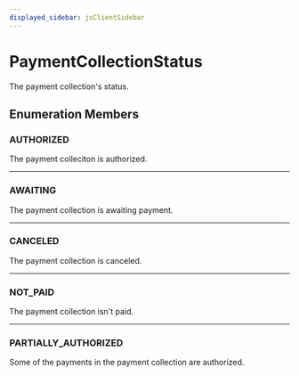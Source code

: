 ```yaml
---
displayed_sidebar: jsClientSidebar
---
```



# PaymentCollectionStatus

The payment collection's status.

## Enumeration Members

### AUTHORIZED

The payment colleciton is authorized.

___

### AWAITING

The payment collection is awaiting payment.

___

### CANCELED

The payment collection is canceled.

___

### NOT\_PAID

The payment collection isn't paid.

___

### PARTIALLY\_AUTHORIZED

Some of the payments in the payment collection are authorized.
